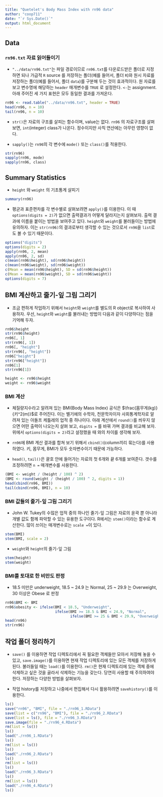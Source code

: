 ```yaml
---
title: "Quetelet's Body Mass Index with rn96 data"
author: "coop711"
date: "`r Sys.Date()`"
output: html_document
---
```


## Data

### `rn96.txt` 자료 읽어들이기

* `"../data/rn96.txt"`는 파일 경로이므로 `rn96.txt`를 다운로드받은 폴더로 지정하면 되나 가급적 `R` source 를 저장하는 폴더(예를 들어서, 폴더 `R`)와 원시 자료를 저장하는 폴더(예를 들어서, 폴더 `data`)를 구분해 두는 것이 효과적이다. 원 자료를 보고 변수명에 해당하는 `header` 매개변수를 `TRUE` 로 설정한다. `<-`는 assignment. 아래 주어진 세 가지 표현은 모두 동일한 결과를 가져온다.

```r
rn96 <- read.table("../data/rn96.txt", header = TRUE)
head(rn96, n = 10)
tail(rn96, n = 10)
```

* `str()`은 자료의 구조를 살피는 함수이며, value는 없다. `rn96` 의 자료구조를 살펴보면,  `int`(integer) class가 나온다. 정수이지만 사칙 연산에는 아무런 영향이 없다.

* `sapply()`는 `rn96`의 각 변수에 `mode()` 또는 `class()`를 적용한다.

```r
str(rn96)
sapply(rn96, mode)
sapply(rn96, class)
```

## Summary Statistics

* `height` 와 `weight` 의 기초통계 살피기

```r
summary(rn96)
```

* 평균과 표준편차를 각 변수별로 살펴보려면 `apply()`를 이용한다. 이 때 `options(digits = 2)`가 없으면 출력결과가 어떻게 달라지는지 살펴보자. 출력 결과에 이름을 붙이는 방법을 보여주고 있다. `height`와 `weight`를 불러들이는 방법에 유의하자. 이는 `str(rn96)`의 결과로부터 생각할 수 있는 것으로서 `rn96`을 `list`로도 볼 수 있기 때문이다. 

```r
options("digits")
options(digits = 2)
apply(rn96, 2, mean)
apply(rn96, 2, sd)
c(mean(rn96$height), sd(rn96$height))
c(mean(rn96$weight), sd(rn96$weight))
c(Mean = mean(rn96$height), SD = sd(rn96$height))
c(Mean = mean(rn96$weight), SD = sd(rn96$weight))
options(digits = 7)
```

<!--
<P style = "page-break-before:always">
-->

## BMI 계산하고 **줄기-잎 그림** 그리기 

* 조금 편하게 작업하기 위해서 `height`와 `weight`를 별도의 R object로 복사하여 사용하자. 우선, `height`와 `weight`를 불러내는 방법이 다음과 같이 다양하다는 점을 기억해 두자.

```r
rn96$height
str(rn96$height)
rn96[, 1]
str(rn96[, 1])
rn96[, "height"]
str(rn96[, "height"])
rn96["height"]
str(rn96["height"])
rn96[1]
str(rn96[1])
```

```r
height <- rn96$height
weight <- rn96$weight
```

<P style = "page-break-before:always">

### BMI 계산

* 체질량지수라고 알려져 있는 BMI(Body Mass Index) 공식은 $\frac{몸무게(kg)}{키^2(m)}$로 주어진다. 이는 벨기에의 수학자, 천문학자이자 사회통계학자로 알려져 있는 아돌프 케틀레의 업적 중 하나이다. 아래 계산에서 `round()`를 씌우지 않으면 어떤 출력이 나오는지 살펴 보고, `digits = ` 를 바꿔 가며 결과를 비교해 보자. 위에서 `options(digits = 2)`라고 설정했을 때 와의 차이를 생각해 보자.

* `rn96`에 BMI 계산 결과를 합쳐 보기 위해서 `cbind()`(column끼리 묶는다)를 사용하였다. 키, 몸무게, BMI가 모두 숫자변수이기 때문에 가능하다. 

* `head()`, `tail()`은 괄호 안에 들어가는 자료의 첫 6개와 끝 6개를 보여준다. 갯수를 조정하려면 `n = ` 매개변수를 사용한다.  

```r
(BMI <- weight / (height / 100) ^ 2)
(BMI <- round(weight / (height / 100) ^ 2, digits = 1))
head(cbind(rn96, BMI))
tail(cbind(rn96, BMI), n = 10)
```

### BMI 값들의 줄기-잎 그림 그리기

* John W. Tukey의 수많은 업적 중의 하나인 줄기-잎 그림은 자료의 윤곽 뿐 아니라 개별 값도 함께 파악할 수 있는 유용한 도구이다. R에서는 `stem()`이라는 함수로 계산한다. 많이 쓰이는 매개변수로는 `scale = `이 있다.

```r
stem(BMI)
stem(BMI, scale = 2)
```

<P style = "page-break-before:always">

- `weight`와 `height`의 줄기-잎 그림

```r
stem(height)
stem(weight)
```

<P style = "page-break-before:always">

### BMI를 토대로 한 비만도 판정

* 18.5 미만은 underweight, 18.5 ~ 24.9 는 Normal, 25 ~ 29.9 는 Overweight, 30 이상은 Obese 로 판정

```r
rn96$BMI <- BMI
rn96$obesity <- ifelse(BMI < 18.5, "Underweight", 
                       ifelse(BMI >= 18.5 & BMI < 24.9, "Normal", 
                              ifelse(BMI >= 25 & BMI < 29.9, "Overweight", "Obese")))
head(rn96)
str(rn96)
```

<P style = "page-break-before:always">

## 작업 폴더 정리하기

* `save()` 를 이용하면 작업 디렉토리에서 꼭 필요한 객체들만 모아서 저장해 놓을 수 있고, `save.image()`를 이용하면 현재 작업 디렉토리에 있는 모든 객체를 저장하게 된다. 불러들일 때는 `load()`를 이용한다. `rm()`은 현재 디렉토리에 있는 객체 중에 삭제하고 싶은 것을 골라서 삭제하는 기능을 갖는다. 당연히 사용할 때 주의하여야 한다. 저장하는 다양한 방법을 살펴보자.

* 작업 history를 저장하고 나중에서 편집해서 다시 활용하려면 `savehistory()`를 이용한다.

```r
ls()
save("rn96", "BMI", file = "./rn96_1.RData")
save(list = c("rn96", "BMI"), file = "./rn96_2.RData")
save(list = ls(), file = "./rn96_3.RData")
save.image(file = "./rn96_4.RData")
rm(list = ls())
ls()
load("./rn96_1.RData")
ls()
rm(list = ls())
ls()
load("./rn96_2.RData")
ls()
rm(list = ls())
ls()
load("./rn96_3.RData")
ls()
rm(list = ls())
load("./rn96_4.RData")
ls()
```
